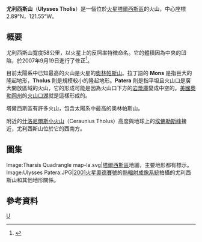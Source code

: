 {{MarsGeo-Mount
|name=Ulysses Tholis
|image=[[Image:Ulysses_Tholus_THEMIS_day_IR_100m_v11.jpg|200px]]
|caption=[[熱輻射成像系統|熱輻射成像系統]]白天的紅外線馬賽克。
|location=
|latitude=2.89
|N_or_S=N
|longitude=121.55
|E_or_W=W
|type=
|dimensions=
|discoverer=
|naming=
}}

'''尤利西斯山'''（'''Ulysses Tholis'''）是一個位於[[火星|火星]][[塔爾西斯區|塔爾西斯區]]的火山，中心座標2.89°N，121.55°W。 

==概要==
尤利西斯山寬度58公里，以火星上的反照率特徵命名。它的體積因為中央的凹陷，於2007年9月19日進行了修正<ref>{{Cite web |url=http://planetarynames.wr.usgs.gov/ |title=存档副本 |accessdate=2020-10-07 |archive-date=2012-04-08 |archive-url=https://www.webcitation.org/66mXDr4G9?url=http://planetarynames.wr.usgs.gov/ |dead-url=no }}</ref>。

目前太陽系中已知最高的火山是火星的[[奧林帕斯山_(火星)|奧林帕斯山]]。拉丁語的 '''Mons''' 是指巨大的隆起地形，'''Tholus''' 則是規模較小的隆起地形。'''Patera''' 則是指平坦且火山口是廣大開放區域的火山，它的形成可能是因為火山口下方的[[岩漿庫|岩漿庫]]變成中空的。[[美國|美國]][[奧勒岡州|奧勒岡州]]的[[火山口湖_(美國)|火山口湖]]就是這樣形成的。

塔爾西斯區有許多火山，包含太陽系中最高的奧林帕斯山。

附近的[[什洛尼爾斯小火山|什洛尼爾斯小火山]]（Ceraunius Tholus）高度與地球上的[[埃佛勒斯峰|埃佛勒斯峰]]接近，尤利西斯山位於它的西南方。

==圖集==
<gallery>
Image:Tharsis Quadrangle map-la.svg|[[塔爾西斯區|塔爾西斯區]]地圖，主要地形都有標示。
Image:Ulysses Patera.JPG|[[2001火星奧德賽號|2001火星奧德賽號]]的[[熱輻射成像系統|熱輻射成像系統]]拍攝的尤利西斯山和其他地形關係。
</gallery>

== 參考資料 ==
{{reflist}}
{{commonscat|Ulysses Tholus}}
[[Category:火星的火山|U]]

{{mars-stub}}